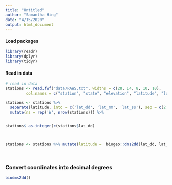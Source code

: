```yaml
---
title: "Untitled"
author: "Samantha Hing"
date: "4/15/2020"
output: html_document
---
```

#### Load packages
```r
library(readr)
library(dplyr)
library(tidyr)
```

#### Read in data
```r
# read in data
stations <- read.fwf("data/RAWS.txt", widths = c(28, 14, 8, 10, 10), 
         col.names = c("station", "state", "elevation", "latitude", "longitude"), skip = 3, colClasses = c("character", "character", "integer", "integer", "integer"), stringsAsFactors = FALSE, nrow = 493)

stations <- stations %>%
  separate(latitude, into = c('lat_dd', 'lat_mm', 'lat_ss'), sep = c(2, 4)) %>%
  mutate(ns = rep('W', nrow(stations))) %>%
  

stations$ as.integer(c(stations$lat_dd) 



stations <- stations %>% mutate(latitude =  biogeo::dms2dd(lat_dd, lat_mm, lat_ss, ns))
  
                          
```

### Convert coordinates into decimal degrees
```r
biodms2dd()

```
